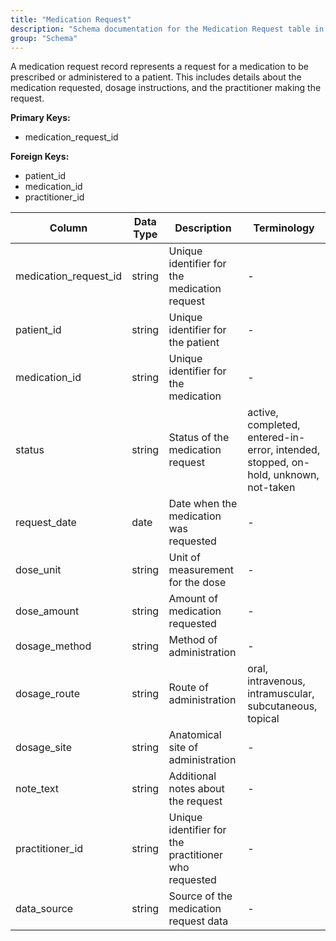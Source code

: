 ```yaml
---
title: "Medication Request"
description: "Schema documentation for the Medication Request table in the Metriport data model"
group: "Schema"
---
```


A medication request record represents a request for a medication to be prescribed or administered to a patient. This includes details about the medication requested, dosage instructions, and the practitioner making the request.

**Primary Keys:**
* medication_request_id

**Foreign Keys:**
* patient_id
* medication_id
* practitioner_id

| Column | Data Type | Description | Terminology |
| ------ | --------- | ----------- | ----------- |
| medication_request_id | string | Unique identifier for the medication request | - |
| patient_id | string | Unique identifier for the patient | - |
| medication_id | string | Unique identifier for the medication | - |
| status | string | Status of the medication request | active, completed, entered-in-error, intended, stopped, on-hold, unknown, not-taken |
| request_date | date | Date when the medication was requested | - |
| dose_unit | string | Unit of measurement for the dose | - |
| dose_amount | string | Amount of medication requested | - |
| dosage_method | string | Method of administration | - |
| dosage_route | string | Route of administration | oral, intravenous, intramuscular, subcutaneous, topical |
| dosage_site | string | Anatomical site of administration | - |
| note_text | string | Additional notes about the request | - |
| practitioner_id | string | Unique identifier for the practitioner who requested | - |
| data_source | string | Source of the medication request data | - |

